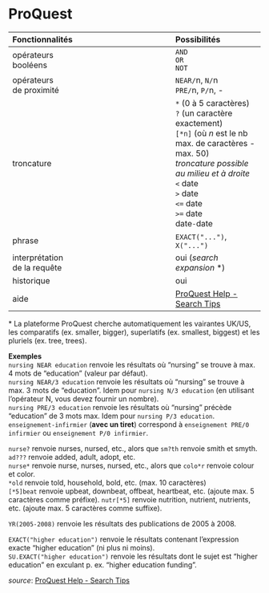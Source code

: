 # ProQuest

| Fonctionnalités | Possibilités |
| :-------- | :---- |
| opérateurs<br/>booléens | `AND`<br/>`OR`<br/>`NOT` |
| opérateurs<br/>de proximité | `NEAR/`n, `N/`n<br/>`PRE/`n, `P/`n, - |
| troncature | `*` (0 à 5 caractères)<br/>`?` (un caractère exactement)<br/>`[*n]` (où *n* est le nb max. de caractères - max. 50)<br/> *troncature possible au milieu et à droite*<br/>`<` date<br/>`>` date<br/>`<=` date<br/>`>=` date<br/>date`-`date |
| phrase | `EXACT("...")`, `X("...")` |
| interprétation<br/>de la requête | oui (*search expansion* \*) |
| historique | oui |
| aide | [ProQuest Help - Search Tips](https://www.proquest.com/help/academic/webframe.html?Search_Tips.html) |

\* La plateforme ProQuest cherche automatiquement les vairantes UK/US, les comparatifs (ex. smaller, bigger), superlatifs (ex. smallest, biggest) et les pluriels (ex. tree, trees).

**Exemples**   
`nursing NEAR education` renvoie les résultats où "nursing" se trouve à max. 4 mots de "education" (valeur par défaut).   
`nursing NEAR/3 education` renvoie les résultats où "nursing" se trouve à max. 3 mots de "education". Idem pour `nursing N/3 education` (en utilisant l'opérateur N, vous devez fournir un nombre).   
`nursing PRE/3 education` renvoie les résultats où "nursing" précède "education" de 3 mots max. Idem pour `nursing P/3 education`.   
`enseignement-infirmier` (**avec un tiret**) correspond à `enseignement PRE/0 infirmier` ou `enseignement P/0 infirmier`.   

`nurse?` renvoie nurses, nursed, etc., alors que `sm?th` renvoie smith et smyth.   
`ad???` renvoie added, adult, adopt, etc.   
`nurse*` renvoie nurse, nurses, nursed, etc., alors que `colo*r` renvoie colour et color.   
`*old` renvoie told, household, bold, etc. (max. 10 caractères)   
`[*5]beat` renvoie upbeat, downbeat, offbeat, heartbeat, etc. (ajoute max. 5 caractères comme préfixe).
`nutr[*5]` renvoie nutrition, nutrient, nutrients, etc. (ajoute max. 5 caractères comme suffixe).   

`YR(2005-2008)` renvoie les résultats des publications de 2005 à 2008.   

`EXACT("higher education")` renvoie le  résultats contenant l'expression exacte "higher education" (ni plus ni moins).   
`SU.EXACT("higher education")` renvoie les résultats dont le sujet est "higher education" en exculant p. ex. "higher education funding".   

*source*: [ProQuest Help - Search Tips](http://search.proquest.com/help/academic/webframe.html?Search_Tips.html)
